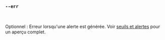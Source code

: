 ### `--err`

<br />

Optionnel : Erreur lorsqu'une alerte est générée. Voir [seuils et alertes](/fr/docs/explanation/thresholds/) pour un aperçu complet.